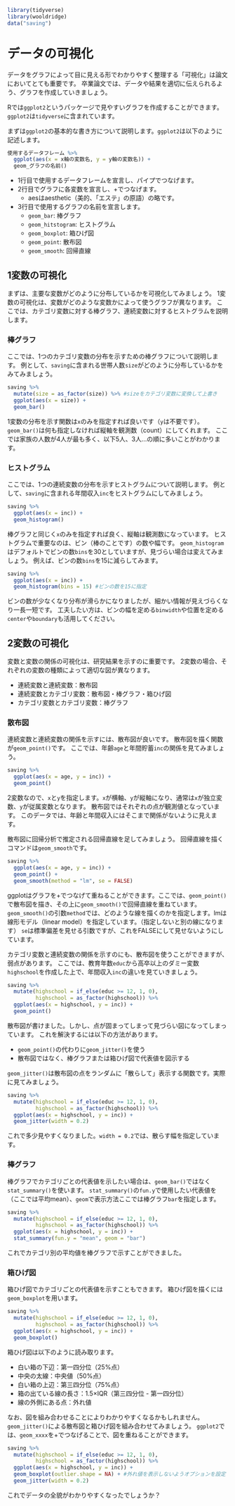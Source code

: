 ```r
library(tidyverse)
library(wooldridge)
data("saving")
```

# データの可視化 {#Visualization}
データをグラフによって目に見える形でわかりやすく整理する「可視化」は論文においてとても重要です。
卒業論文では、データや結果を適切に伝えられるよう、グラフを作成していきましょう。

Rでは`ggplot2`というパッケージで見やすいグラフを作成することができます。
`ggplot2`は`tidyverse`に含まれています。

まずは`ggplot2`の基本的な書き方について説明します。`ggplot2`は以下のように記述します。

```r
使用するデータフレーム %>%
  ggplot(aes(x = x軸の変数名, y = y軸の変数名)) +
  geom_グラフの名前()
```

- 1行目で使用するデータフレームを宣言し、パイプでつなげます。
- 2行目でグラフに各変数を宣言し、+でつなげます。
    - aesはaesthetic（美的、「エステ」の原語）の略です。
- 3行目で使用するグラフの名前を宣言します。
    - `geom_bar`: 棒グラフ
    - `geom_hitstogram`: ヒストグラム
    - `geom_boxplot`: 箱ひげ図
    - `geom_point`: 散布図
    - `geom_smooth`: 回帰直線

## 1変数の可視化
まずは、主要な変数がどのように分布しているかを可視化してみましょう。
1変数の可視化は、変数がどのような変数かによって使うグラフが異なります。
ここでは、カテゴリ変数に対する棒グラフ、連続変数に対するヒストグラムを説明します。

### 棒グラフ

ここでは、1つのカテゴリ変数の分布を示すための棒グラフについて説明します。
例として、`saving`に含まれる世帯人数`size`がどのように分布しているかをみてみましょう。

```r
saving %>%
  mutate(size = as_factor(size)) %>% #sizeをカテゴリ変数に変換して上書き
  ggplot(aes(x = size)) +
  geom_bar()
```

1変数の分布を示す関数は`x`のみを指定すれば良いです（`y`は不要です）。
`geom_bar()`は何も指定しなければ縦軸を観測数（count）にしてくれます。
ここでは家族の人数が4人が最も多く、以下5人、3人…の順に多いことがわかります。

### ヒストグラム
ここでは、1つの連続変数の分布を示すヒストグラムについて説明します。
例として、`saving`に含まれる年間収入`inc`をヒストグラムにしてみましょう。

```r
saving %>%
  ggplot(aes(x = inc)) +
  geom_histogram()
```

棒グラフと同じく`x`のみを指定すれば良く、縦軸は観測数になっています。
ヒストグラムで重要なのは、ビン（棒のことです）の数や幅です。
`geom_histogram`はデフォルトでビンの数`bins`を30としていますが、見づらい場合は変えてみましょう。
例えば、ビンの数`bins`を15に減らしてみます。

```r
saving %>%
  ggplot(aes(x = inc)) +
  geom_histogram(bins = 15) #ビンの数を15に指定
```

ビンの数が少なくなり分布が滑らかになりましたが、細かい情報が見えづらくなり一長一短です。
工夫したい方は、ビンの幅を定める`binwidth`や位置を定める`center`や`boundary`も活用してください。

## 2変数の可視化
変数と変数の関係の可視化は、研究結果を示すのに重要です。
2変数の場合、それぞれの変数の種類によって適切な図が異なります。

- 連続変数と連続変数：散布図
- 連続変数とカテゴリ変数：散布図・棒グラフ・箱ひげ図
- カテゴリ変数とカテゴリ変数：棒グラフ

### 散布図
連続変数と連続変数の関係を示すには、散布図が良いです。
散布図を描く関数が`geom_point()`です。
ここでは、年齢`age`と年間貯蓄`inc`の関係を見てみましょう。

```r
saving %>%
  ggplot(aes(x = age, y = inc)) +
  geom_point()
```

2変数なので、`x`と`y`を指定します。`x`が横軸、`y`が縦軸になり、通常は`x`が独立変数、`y`が従属変数となります。
散布図ではそれぞれの点が観測値となっています。
このデータでは、年齢と年間収入にはそこまで関係がないように見えます。

散布図に回帰分析で推定される回帰直線を足してみましょう。
回帰直線を描くコマンドは`geom_smooth`です。

```r
saving %>%
  ggplot(aes(x = age, y = inc)) +
  geom_point() +
  geom_smooth(method = "lm", se = FALSE)
```

ggplotはグラフを+でつなげて重ねることができます。ここでは、`geom_point()`で散布図を描き、その上に`geom_smooth()`で回帰直線を重ねています。
`geom_smooth()`の引数`method`では、どのような線を描くのかを指定します。lmは線形モデル（linear model）を指定しています。（指定しないと別の線になります）
`se`は標準偏差を見せる引数ですが、これをFALSEにして見せないようにしています。

カテゴリ変数と連続変数の関係を示すのにも、散布図を使うことができますが、弱点があります。
ここでは、教育年数`educ`から高卒以上のダミー変数`highschool`を作成した上で、年間収入`inc`の違いを見ていきましょう。

```r
saving %>%
  mutate(highschool = if_else(educ >= 12, 1, 0),
         highschool = as_factor(highschool)) %>%
  ggplot(aes(x = highschool, y = inc)) +
  geom_point()
```

散布図が書けました。しかし、点が固まってしまって見づらい図になってしまっています。
これを解決するには以下の方法があります。

- `geom_point()`の代わりに`geom_jitter()`を使う
- 散布図ではなく、棒グラフまたは箱ひげ図で代表値を図示する

`geom_jitter()`は散布図の点をランダムに「散らして」表示する関数です。実際に見てみましょう。

```r
saving %>%
  mutate(highschool = if_else(educ >= 12, 1, 0),
         highschool = as_factor(highschool)) %>%
  ggplot(aes(x = highschool, y = inc)) +
  geom_jitter(width = 0.2)
```

これで多少見やすくなりました。`width = 0.2`では、散らす幅を指定しています。

### 棒グラフ
棒グラフでカテゴリごとの代表値を示したい場合は、`geom_bar()`ではなく`stat_summary()`を使います。
`stat_summary()`の`fun.y`で使用したい代表値を（ここでは平均mean）、`geom`で表示方法ここでは棒グラフ`bar`を指定します。

```r
saving %>%
  mutate(highschool = if_else(educ >= 12, 1, 0),
         highschool = as_factor(highschool)) %>%
  ggplot(aes(x = highschool, y = inc)) +
  stat_summary(fun.y = "mean", geom = "bar")
```

これでカテゴリ別の平均値を棒グラフで示すことができました。

### 箱ひげ図
箱ひげ図でカテゴリごとの代表値を示すこともできます。
箱ひげ図を描くには`geom_boxplot`を用います。

```r
saving %>%
  mutate(highschool = if_else(educ >= 12, 1, 0),
         highschool = as_factor(highschool)) %>%
  ggplot(aes(x = highschool, y = inc)) +
  geom_boxplot()
```

箱ひげ図は以下のように読み取ります。

- 白い箱の下辺：第一四分位（25%点）
- 中央の太線：中央値（50%点）
- 白い箱の上辺：第三四分位（75%点）
- 箱の出ている線の長さ：1.5×IQR（第三四分位 - 第一四分位）
- 線の外側にある点：外れ値

なお、図を組み合わせることによりわかりやすくなるかもしれません。
`geom_jitter()`による散布図と箱ひげ図を組み合わせてみましょう。
`ggplot2`では、`geom_xxxx`を+でつなげることで、図を重ねることができます。

```r
saving %>%
  mutate(highschool = if_else(educ >= 12, 1, 0),
         highschool = as_factor(highschool)) %>%
  ggplot(aes(x = highschool, y = inc)) +
  geom_boxplot(outlier.shape = NA) + #外れ値を表示しないようオプションを設定
  geom_jitter(width = 0.2)
```

これでデータの全貌がわかりやすくなったでしょうか？
